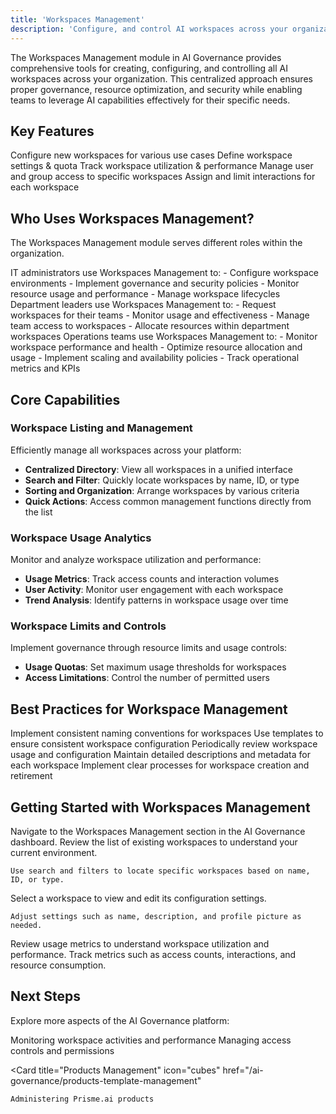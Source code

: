 ```yaml
---
title: 'Workspaces Management'
description: 'Configure, and control AI workspaces across your organization'
---
```



The Workspaces Management module in AI Governance provides comprehensive tools for creating, configuring, and controlling all AI workspaces across your organization. This centralized approach ensures proper governance, resource optimization, and security while enabling teams to leverage AI capabilities effectively for their specific needs.

## Key Features

<CardGroup cols={2}>
  <Card title="Workspace Creation" icon="folder-plus">
    Configure new workspaces for various use cases
  </Card>
  <Card title="Configuration Management" icon="sliders">
    Define workspace settings & quota
  </Card>
  <Card title="Usage Monitoring" icon="chart-simple">
    Track workspace utilization & performance
  </Card>
  <Card title="Access Controls" icon="lock">
    Manage user and group access to specific workspaces
  </Card>
  <Card title="Resource Allocation" icon="server">
    Assign and limit interactions for each workspace
  </Card>
</CardGroup>

## Who Uses Workspaces Management?

The Workspaces Management module serves different roles within the organization.

<Tabs>
  <Tab title="IT Administrators">
    IT administrators use Workspaces Management to:
    - Configure workspace environments
    - Implement governance and security policies
    - Monitor resource usage and performance
    - Manage workspace lifecycles

  </Tab>
  
  <Tab title="Department Leaders">
    Department leaders use Workspaces Management to:
    - Request workspaces for their teams
    - Monitor usage and effectiveness
    - Manage team access to workspaces
    - Allocate resources within department workspaces

  </Tab>
  
  <Tab title="Operations Teams">
    Operations teams use Workspaces Management to:
    - Monitor workspace performance and health
    - Optimize resource allocation and usage
    - Implement scaling and availability policies
    - Track operational metrics and KPIs

  </Tab>
</Tabs>

## Core Capabilities

### Workspace Listing and Management

Efficiently manage all workspaces across your platform:

- **Centralized Directory**: View all workspaces in a unified interface
- **Search and Filter**: Quickly locate workspaces by name, ID, or type
- **Sorting and Organization**: Arrange workspaces by various criteria
- **Quick Actions**: Access common management functions directly from the list

### Workspace Usage Analytics


Monitor and analyze workspace utilization and performance:

- **Usage Metrics**: Track access counts and interaction volumes
- **User Activity**: Monitor user engagement with each workspace
- **Trend Analysis**: Identify patterns in workspace usage over time

### Workspace Limits and Controls

Implement governance through resource limits and usage controls:

- **Usage Quotas**: Set maximum usage thresholds for workspaces
- **Access Limitations**: Control the number of permitted users

## Best Practices for Workspace Management


<CardGroup cols={2}>
  <Card title="Standardized Naming" icon="tag">
    Implement consistent naming conventions for workspaces
  </Card>
  <Card title="Template-Based Creation" icon="copy">
    Use templates to ensure consistent workspace configuration
  </Card>
  <Card title="Regular Audits" icon="clipboard-check">
    Periodically review workspace usage and configuration
  </Card>
  <Card title="Proper Documentation" icon="file-lines">
    Maintain detailed descriptions and metadata for each workspace
  </Card>
  <Card title="Lifecycle Management" icon="arrows-spin">
    Implement clear processes for workspace creation and retirement
  </Card>
</CardGroup>

## Getting Started with Workspaces Management

<Steps>
  <Step title="Access Workspaces Management">
    Navigate to the Workspaces Management section in the AI Governance dashboard.

  </Step>
  
  <Step title="Browse existing workspaces">
    Review the list of existing workspaces to understand your current environment.
    
    Use search and filters to locate specific workspaces based on name, ID, or type.
  </Step>
  
  <Step title="Configure a workspace">
    Select a workspace to view and edit its configuration settings.

    Adjust settings such as name, description, and profile picture as needed.
  </Step>
  
  <Step title="Monitor workspace usage">
    Review usage metrics to understand workspace utilization and performance.
    Track metrics such as access counts, interactions, and resource consumption.
  </Step>
</Steps>

## Next Steps

Explore more aspects of the AI Governance platform:

<CardGroup cols={2}>
  <Card
    title="Workspace Observability"
    icon="magnifying-glass-chart"
    href="/ai-governance/workspaces-observability"
  >
    Monitoring workspace activities and performance
  </Card>
  <Card
    title="Users & Permissions"
    icon="users-gear"
    href="/ai-governance/users-permissions"
  >
    Managing access controls and permissions
  </Card>

  <Card
    title="Products Management"
    icon="cubes"
    href="/ai-governance/products-template-management"
  >
    Administering Prisme.ai products
  </Card>
</CardGroup>